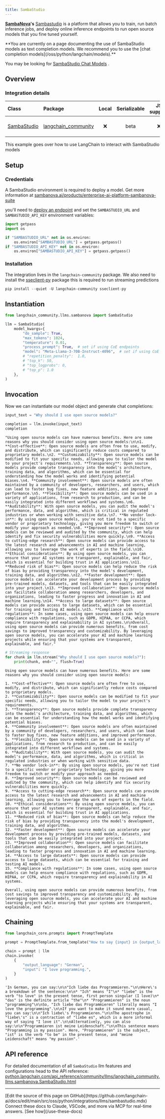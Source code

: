 ```yaml
---
title: SambaStudio
---
```


**[SambaNova](https://sambanova.ai/)'s** [Sambastudio](https://sambanova.ai/technology/full-stack-ai-platform) is a platform that allows you to train, run batch inference jobs, and deploy online inference endpoints to run open source models that you fine tuned yourself.

<Warning>
**You are currently on a page documenting the use of SambaStudio models as text completion models. We recommend you to use the [chat completion models](/oss/python/langchain/models).**

You may be looking for [SambaStudio Chat Models](/oss/python/integrations/chat/sambastudio/) .
</Warning>

## Overview

### Integration details

| Class | Package | Local | Serializable | JS support | Downloads | Version |
| :--- | :--- | :---: | :---: |  :---: | :---: | :---: |
| [SambaStudio](https://python.langchain.com/api_reference/community/llms/langchain_community.llms.sambanova.SambaStudio.html) | [langchain_community](https://python.langchain.com/api_reference/community/index.html) | ❌ | beta | ❌ | ![PyPI - Downloads](https://img.shields.io/pypi/dm/langchain_community?style=flat-square&label=%20) | ![PyPI - Version](https://img.shields.io/pypi/v/langchain_community?style=flat-square&label=%20) |

This example goes over how to use LangChain to interact with SambaStudio models

## Setup

### Credentials

A SambaStudio environment is required to deploy a model. Get more information at [sambanova.ai/products/enterprise-ai-platform-sambanova-suite](https://sambanova.ai/products/enterprise-ai-platform-sambanova-suite)

you'll need to [deploy an endpoint](https://docs.sambanova.ai/sambastudio/latest/endpoints.html) and set the `SAMBASTUDIO_URL` and `SAMBASTUDIO_API_KEY` environment variables:

```python
import getpass
import os

if "SAMBASTUDIO_URL" not in os.environ:
    os.environ["SAMBASTUDIO_URL"] = getpass.getpass()
if "SAMBASTUDIO_API_KEY" not in os.environ:
    os.environ["SAMBASTUDIO_API_KEY"] = getpass.getpass()
```

### Installation

The integration lives in the `langchain-community` package. We also need  to install the [sseclient-py](https://pypi.org/project/sseclient-py/) package this is required to run streaming predictions

```python
pip install --quiet -U langchain-community sseclient-py
```

## Instantiation

```python
from langchain_community.llms.sambanova import SambaStudio

llm = SambaStudio(
    model_kwargs={
        "do_sample": True,
        "max_tokens": 1024,
        "temperature": 0.01,
        "process_prompt": True,  # set if using CoE endpoints
        "model": "Meta-Llama-3-70B-Instruct-4096",  # set if using CoE endpoints
        # "repetition_penalty":  1.0,
        # "top_k": 50,
        # "top_logprobs": 0,
        # "top_p": 1.0
    },
)
```

## Invocation

Now we can instantiate our model object and generate chat completions:

```python
input_text = "Why should I use open source models?"

completion = llm.invoke(input_text)
completion
```

```output
"Using open source models can have numerous benefits. Here are some reasons why you should consider using open source models:\n\n1. **Cost-effective**: Open source models are often free to use, modify, and distribute, which can significantly reduce costs compared to proprietary models.\n2. **Customizability**: Open source models can be modified to fit your specific needs, allowing you to tailor the model to your project's requirements.\n3. **Transparency**: Open source models provide complete transparency into the model's architecture, training data, and algorithms, which can be essential for understanding how the model works and identifying potential biases.\n4. **Community involvement**: Open source models are often maintained by a community of developers, researchers, and users, which can lead to faster bug fixes, new feature additions, and improved performance.\n5. **Flexibility**: Open source models can be used in a variety of applications, from research to production, and can be easily integrated into different workflows and systems.\n6. **Auditability**: With open source models, you can audit the model's performance, data, and algorithms, which is critical in regulated industries or when working with sensitive data.\n7. **No vendor lock-in**: By using open source models, you're not tied to a specific vendor or proprietary technology, giving you more freedom to switch or modify your approach as needed.\n8. **Improved security**: Open source models can be reviewed and audited by the community, which can help identify and fix security vulnerabilities more quickly.\n9. **Access to cutting-edge research**: Open source models can provide access to the latest research and advancements in AI and machine learning, allowing you to leverage the work of experts in the field.\n10. **Ethical considerations**: By using open source models, you can ensure that your AI systems are transparent, explainable, and fair, which is essential for building trust in AI applications.\n11. **Reduced risk of bias**: Open source models can help reduce the risk of bias by providing transparency into the model's development, training data, and algorithms.\n12. **Faster development**: Open source models can accelerate your development process by providing pre-trained models, datasets, and tools that can be easily integrated into your project.\n13. **Improved collaboration**: Open source models can facilitate collaboration among researchers, developers, and organizations, leading to faster progress and innovation in AI and machine learning.\n14. **Access to large datasets**: Open source models can provide access to large datasets, which can be essential for training and testing AI models.\n15. **Compliance with regulations**: In some cases, using open source models can help ensure compliance with regulations, such as GDPR, HIPAA, or CCPA, which require transparency and explainability in AI systems.\n\nOverall, using open source models can provide numerous benefits, from cost savings to improved transparency and customizability. By leveraging open source models, you can accelerate your AI and machine learning projects while ensuring that your systems are transparent, explainable, and fair."
```

```python
# Streaming response
for chunk in llm.stream("Why should I use open source models?"):
    print(chunk, end="", flush=True)
```

```output
Using open source models can have numerous benefits. Here are some reasons why you should consider using open source models:

1. **Cost-effective**: Open source models are often free to use, modify, and distribute, which can significantly reduce costs compared to proprietary models.
2. **Customizability**: Open source models can be modified to fit your specific needs, allowing you to tailor the model to your project's requirements.
3. **Transparency**: Open source models provide complete transparency into the model's architecture, training data, and algorithms, which can be essential for understanding how the model works and identifying potential biases.
4. **Community involvement**: Open source models are often maintained by a community of developers, researchers, and users, which can lead to faster bug fixes, new feature additions, and improved performance.
5. **Flexibility**: Open source models can be used in a variety of applications, from research to production, and can be easily integrated into different workflows and systems.
6. **Auditability**: With open source models, you can audit the model's performance, data, and algorithms, which is critical in regulated industries or when working with sensitive data.
7. **No vendor lock-in**: By using open source models, you're not tied to a specific vendor or proprietary technology, giving you more freedom to switch or modify your approach as needed.
8. **Improved security**: Open source models can be reviewed and audited by the community, which can help identify and fix security vulnerabilities more quickly.
9. **Access to cutting-edge research**: Open source models can provide access to the latest research and advancements in AI and machine learning, allowing you to leverage the work of experts in the field.
10. **Ethical considerations**: By using open source models, you can ensure that your AI systems are transparent, explainable, and fair, which is essential for building trust in AI applications.
11. **Reduced risk of bias**: Open source models can help reduce the risk of bias by providing transparency into the model's development, training data, and algorithms.
12. **Faster development**: Open source models can accelerate your development process by providing pre-trained models, datasets, and tools that can be easily integrated into your project.
13. **Improved collaboration**: Open source models can facilitate collaboration among researchers, developers, and organizations, leading to faster progress and innovation in AI and machine learning.
14. **Access to large datasets**: Open source models can provide access to large datasets, which can be essential for training and testing AI models.
15. **Compliance with regulations**: In some cases, using open source models can help ensure compliance with regulations, such as GDPR, HIPAA, or CCPA, which require transparency and explainability in AI systems.

Overall, using open source models can provide numerous benefits, from cost savings to improved transparency and customizability. By leveraging open source models, you can accelerate your AI and machine learning projects while ensuring that your systems are transparent, explainable, and fair.
```

## Chaining

```python
from langchain_core.prompts import PromptTemplate

prompt = PromptTemplate.from_template("How to say {input} in {output_language}:\n")

chain = prompt | llm
chain.invoke(
    {
        "output_language": "German",
        "input": "I love programming.",
    }
)
```

```output
'In German, you can say:\n\n"Ich liebe das Programmieren."\n\nHere\'s a breakdown of the sentence:\n\n* "Ich" means "I"\n* "liebe" is the verb "to love" in the present tense, first person singular (I love)\n* "das" is the definite article "the"\n* "Programmieren" is the noun "programming"\n\nSo, "Ich liebe das Programmieren" literally means "I love the programming".\n\nIf you want to make it sound more casual, you can say:\n\n"Ich liebe\'s Programmieren."\n\nThe apostrophe in "liebe\'s" is a contraction of "liebe es", which is a more informal way of saying "I love it".\n\nAlternatively, you can also say:\n\n"Programmieren ist meine Leidenschaft."\n\nThis sentence means "Programming is my passion". Here, "Programmieren" is the subject, "ist" is the verb "to be" in the present tense, and "meine Leidenschaft" means "my passion".'
```

## API reference

For detailed documentation of all `SambaStudio` llm features and configurations head to the API reference: [python.langchain.com/api_reference/community/llms/langchain_community.llms.sambanova.SambaStudio.html](https://python.langchain.com/api_reference/community/llms/langchain_community.llms.sambanova.SambaStudio.html)

---

<Callout icon="pen-to-square" iconType="regular">
    [Edit the source of this page on GitHub](https://github.com/langchain-ai/docs/edit/main/src/oss/python/integrations/llms/sambastudio.mdx)
</Callout>
<Tip icon="terminal" iconType="regular">
    Connect these docs to Claude, VSCode, and more via MCP for    real-time answers. [See how](/use-these-docs)
</Tip>
